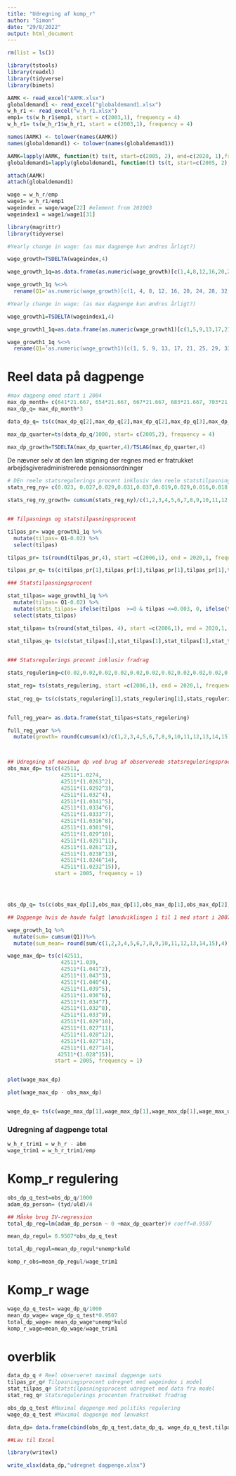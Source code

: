 ```yaml
---
title: "Udregning af komp_r"
author: "Simon"
date: "29/8/2022"
output: html_document
---
```


```r
rm(list = ls())

library(tstools)
library(readxl)
library(tidyverse)
library(bimets)
```


```r
AAMK <- read_excel("AAMK.xlsx")
globaldemand1 <- read_excel("globaldemand1.xlsx")
w_h_r1 <- read_excel("w_h_r1.xlsx")
emp1= ts(w_h_r1$emp1, start = c(2003,1), frequency = 4)
w_h_r1= ts(w_h_r1$w_h_r1, start = c(2003,1), frequency = 4)

names(AAMK) <- tolower(names(AAMK))
names(globaldemand1) <- tolower(names(globaldemand1))

AAMK=lapply(AAMK, function(t) ts(t, start=c(2005, 2), end=c(2020, 1),frequency=4))
globaldemand1=lapply(globaldemand1, function(t) ts(t, start=c(2005, 2), end=c(2020, 1),frequency=4))

attach(AAMK)
attach(globaldemand1)
```


```r
wage = w_h_r/emp
wage1= w_h_r1/emp1
wageindex = wage/wage[22] #element from 2010Q3
wageindex1 = wage1/wage1[31]
```


```r

library(magrittr)
library(tidyverse)

#Yearly change in wage: (as max dagpenge kun ændres årligt?)

wage_growth=TSDELTA(wageindex,4)

wage_growth_1q=as.data.frame(as.numeric(wage_growth)[c(1,4,8,12,16,20,24,28,32,36,40,44,48,52,56)]) # Jeg bruger kvartal 2 fra 2006 som udviklling i 2006

wage_growth_1q %<>% 
  rename(Q1='as.numeric(wage_growth)[c(1, 4, 8, 12, 16, 20, 24, 28, 32, 36, 40, 44, 48, 52, 56)]')


```

```r

#Yearly change in wage: (as max dagpenge kun ændres årligt?)

wage_growth1=TSDELTA(wageindex1,4)

wage_growth1_1q=as.data.frame(as.numeric(wage_growth1)[c(1,5,9,13,17,21,25,29,33,37,41,45,49,53,57,61,65)]) # Jeg bruger kvartal 2 fra 2006 som udviklling i 2006

wage_growth1_1q %<>% 
  rename(Q1='as.numeric(wage_growth1)[c(1, 5, 9, 13, 17, 21, 25, 29, 33, 37, 41, 45, 49, 53, 57, 61, 65)]')


```



# Reel data på dagpenge

```r
#max dagpeng emed start i 2004
max_dp_month= c(641*21.667, 654*21.667, 667*21.667, 683*21.667, 703*21.667, 15708, 16293, 16597, 17073, 801*21.667, 815*21.667, 827*21.667, 18113, 18403, 18633, 18866,19083)
max_dp_q= max_dp_month*3

data_dp_q= ts(c(max_dp_q[2],max_dp_q[2],max_dp_q[2],max_dp_q[3],max_dp_q[3],max_dp_q[3],max_dp_q[3],max_dp_q[4],max_dp_q[4],max_dp_q[4],max_dp_q[4],max_dp_q[5],max_dp_q[5],max_dp_q[5],max_dp_q[5],max_dp_q[6],max_dp_q[6],max_dp_q[6],max_dp_q[6],max_dp_q[7],max_dp_q[7],max_dp_q[7],max_dp_q[7],max_dp_q[8],max_dp_q[8],max_dp_q[8],max_dp_q[8],max_dp_q[9],max_dp_q[9],max_dp_q[9],max_dp_q[9],max_dp_q[10],max_dp_q[10],max_dp_q[10],max_dp_q[10],max_dp_q[11],max_dp_q[11],max_dp_q[11],max_dp_q[11],max_dp_q[12],max_dp_q[12],max_dp_q[12],max_dp_q[12],max_dp_q[13],max_dp_q[13],max_dp_q[13],max_dp_q[13],max_dp_q[14],max_dp_q[14],max_dp_q[14],max_dp_q[14],max_dp_q[15],max_dp_q[15],max_dp_q[15],max_dp_q[15],max_dp_q[16],max_dp_q[16],max_dp_q[16],max_dp_q[16],max_dp_q[17]), start = c(2005,2), frequency = 4)

max_dp_quarter=ts(data_dp_q/1000, start= c(2005,2), frequency = 4)

max_dp_growth=TSDELTA(max_dp_quarter,4)/TSLAG(max_dp_quarter,4)
```



De nævner selv at den løn stigning der regnes med er fratrukket arbejdsgiveradministrerede pensionsordninger 


```r

# DEn reele statsregulerings procent inklusiv den reele statstilpasningsprocent
stats_reg_ny= c(0.023, 0.027,0.029,0.031,0.037,0.019,0.029,0.016,0.018,0.015,0.011, 0.016, 0.0125, 0.0125, 0.0115)

stats_reg_ny_growth= cumsum(stats_reg_ny)/c(1,2,3,4,5,6,7,8,9,10,11,12,13,14,15)


## Tilpasnings og statstilpasningsprocent

tilpas_pr= wage_growth1_1q %>% 
  mutate(tilpas= Q1-0.02) %>%
  select(tilpas)

tilpas_pr= ts(round(tilpas_pr,4), start =c(2006,1), end = 2020,1, frequency = 1 )

tilpas_pr_q= ts(c(tilpas_pr[1],tilpas_pr[1],tilpas_pr[1],tilpas_pr[1],tilpas_pr[2],tilpas_pr[2],tilpas_pr[2],tilpas_pr[2],tilpas_pr[3],tilpas_pr[3],tilpas_pr[3],tilpas_pr[3],tilpas_pr[4],tilpas_pr[4],tilpas_pr[4],tilpas_pr[4],tilpas_pr[5],tilpas_pr[5],tilpas_pr[5],tilpas_pr[5],tilpas_pr[6],tilpas_pr[6],tilpas_pr[6],tilpas_pr[6],tilpas_pr[7],tilpas_pr[7],tilpas_pr[7],tilpas_pr[7],tilpas_pr[8],tilpas_pr[8],tilpas_pr[8],tilpas_pr[8],tilpas_pr[9],tilpas_pr[9],tilpas_pr[9],tilpas_pr[9],tilpas_pr[10],tilpas_pr[10],tilpas_pr[10],tilpas_pr[10],tilpas_pr[11],tilpas_pr[11],tilpas_pr[11],tilpas_pr[11],tilpas_pr[12],tilpas_pr[12],tilpas_pr[12],tilpas_pr[12],tilpas_pr[13],tilpas_pr[13],tilpas_pr[13],tilpas_pr[13],tilpas_pr[14],tilpas_pr[14],tilpas_pr[14],tilpas_pr[14],tilpas_pr[15]), start = c(2006,1), frequency = 4)

### Statstilpasningsprocent

stat_tilpas= wage_growth1_1q %>% 
  mutate(tilpas= Q1-0.02) %>%
  mutate(stats_tilpas= ifelse(tilpas  >=0 & tilpas <=0.003, 0, ifelse(tilpas > 0.003 , tilpas-0.003,tilpas))) %>%
  select(stats_tilpas)

stat_tilpas= ts(round(stat_tilpas, 4), start =c(2006,1), end = 2020,1, frequency = 1 )
  
stat_tilpas_q= ts(c(stat_tilpas[1],stat_tilpas[1],stat_tilpas[1],stat_tilpas[1],stat_tilpas[2],stat_tilpas[2],stat_tilpas[2],stat_tilpas[2],stat_tilpas[3],stat_tilpas[3],stat_tilpas[3],stat_tilpas[3],stat_tilpas[4],stat_tilpas[4],stat_tilpas[4],stat_tilpas[4],stat_tilpas[5],stat_tilpas[5],stat_tilpas[5],stat_tilpas[5],stat_tilpas[6],stat_tilpas[6],stat_tilpas[6],stat_tilpas[6],stat_tilpas[7],stat_tilpas[7],stat_tilpas[7],stat_tilpas[7],stat_tilpas[8],stat_tilpas[8],stat_tilpas[8],stat_tilpas[8],stat_tilpas[9],stat_tilpas[9],stat_tilpas[9],stat_tilpas[9],stat_tilpas[10],stat_tilpas[10],stat_tilpas[10],stat_tilpas[10],stat_tilpas[11],stat_tilpas[11],stat_tilpas[11],stat_tilpas[11],stat_tilpas[12],stat_tilpas[12],stat_tilpas[12],stat_tilpas[12],stat_tilpas[13],stat_tilpas[13],stat_tilpas[13],stat_tilpas[13],stat_tilpas[14],stat_tilpas[14],stat_tilpas[14],stat_tilpas[14],stat_tilpas[15]), start = c(2006,1), frequency = 4)


### Statsregulerings procent inklusiv fradrag

stats_regulering=c(0.02,0.02,0.02,0.02,0.02,0.02,0.02,0.02,0.02,0.02,0.014, 0.016, 0.0125, 0.0125, 0.0095) # Det ser ud til at den i 2020 er 1.7 fratrukket fradrag bliver det 0.95 rundet ned 0.9

stat_reg= ts(stats_regulering, start =c(2006,1), end = 2020,1, frequency = 1 )
  
stat_reg_q= ts(c(stats_regulering[1],stats_regulering[1],stats_regulering[1],stats_regulering[1],stats_regulering[2],stats_regulering[2],stats_regulering[2],stats_regulering[2],stats_regulering[3],stats_regulering[3],stats_regulering[3],stats_regulering[3],stats_regulering[4],stats_regulering[4],stats_regulering[4],stats_regulering[4],stats_regulering[5],stats_regulering[5],stats_regulering[5],stats_regulering[5],stats_regulering[6],stats_regulering[6],stats_regulering[6],stats_regulering[6],stats_regulering[7],stats_regulering[7],stats_regulering[7],stats_regulering[7],stats_regulering[8],stats_regulering[8],stats_regulering[8],stats_regulering[8],stats_regulering[9],stats_regulering[9],stats_regulering[9],stats_regulering[9],stats_regulering[10],stats_regulering[10],stats_regulering[10],stats_regulering[10],stats_regulering[11],stats_regulering[11],stats_regulering[11],stats_regulering[11],stats_regulering[12],stats_regulering[12],stats_regulering[12],stats_regulering[12],stats_regulering[13],stats_regulering[13],stats_regulering[13],stats_regulering[13],stats_regulering[14],stats_regulering[14],stats_regulering[14],stats_regulering[14],stats_regulering[15]), start = c(2006,1), frequency = 4)


full_reg_year= as.data.frame(stat_tilpas+stats_regulering)

full_reg_year %>% 
  mutate(growth= round(cumsum(x)/c(1,2,3,4,5,6,7,8,9,10,11,12,13,14,15),4))



## Udregning af maximum dp ved brug af observerede statsreguleringsprocenter. 
obs_max_dp= ts(c(42511,
                 42511*1.0274,
                 42511*(1.0263^2),
                 42511*(1.0292^3),
                 42511*(1.032^4),
                 42511*(1.0341^5),
                 42511*(1.0334^6),
                 42511*(1.0333^7),
                 42511*(1.0316^8),
                 42511*(1.0301^9),
                 42511*(1.029^10),
                 42511*(1.0291^11),
                 42511*(1.0261^12),
                 42511*(1.0238^13),
                 42511*(1.0246^14),
                 42511*(1.0232^15)),
               start = 2005, frequency = 1)




obs_dp_q= ts(c(obs_max_dp[1],obs_max_dp[1],obs_max_dp[1],obs_max_dp[2],obs_max_dp[2],obs_max_dp[2],obs_max_dp[2],obs_max_dp[3],obs_max_dp[3],obs_max_dp[3],obs_max_dp[3],obs_max_dp[4],obs_max_dp[4],obs_max_dp[4],obs_max_dp[4],obs_max_dp[5],obs_max_dp[5],obs_max_dp[5],obs_max_dp[5],obs_max_dp[6],obs_max_dp[6],obs_max_dp[6],obs_max_dp[6],obs_max_dp[7],obs_max_dp[7],obs_max_dp[7],obs_max_dp[7],obs_max_dp[8],obs_max_dp[8],obs_max_dp[8],obs_max_dp[8],obs_max_dp[9],obs_max_dp[9],obs_max_dp[9],obs_max_dp[9],obs_max_dp[10],obs_max_dp[10],obs_max_dp[10],obs_max_dp[10],obs_max_dp[11],obs_max_dp[11],obs_max_dp[11],obs_max_dp[11],obs_max_dp[12],obs_max_dp[12],obs_max_dp[12],obs_max_dp[12],obs_max_dp[13],obs_max_dp[13],obs_max_dp[13],obs_max_dp[13],obs_max_dp[14],obs_max_dp[14],obs_max_dp[14],obs_max_dp[14],obs_max_dp[15],obs_max_dp[15],obs_max_dp[15],obs_max_dp[15],obs_max_dp[16]), start = c(2005,2), frequency = 4)

```



```r

## Dagpenge hvis de havde fulgt lønudviklingen 1 til 1 med start i 2007

wage_growth_1q %>%
  mutate(sum= cumsum(Q1))%>%
  mutate(sum_mean= round(sum/c(1,2,3,4,5,6,7,8,9,10,11,12,13,14,15),4))

wage_max_dp= ts(c(42511,
                 42511*1.039,
                 42511*(1.041^2),
                 42511*(1.043^3), 
                 42511*(1.040^4), 
                 42511*(1.039^5), 
                 42511*(1.036^6), 
                 42511*(1.034^7),
                 42511*(1.032^8),
                 42511*(1.033^9), 
                 42511*(1.029^10),
                 42511*(1.027^11),
                 42511*(1.028^12),
                 42511*(1.027^13),
                 42511*(1.027^14),
                42511*(1.028^15)),
               start = 2005, frequency = 1)


plot(wage_max_dp)

plot(wage_max_dp - obs_max_dp)


wage_dp_q= ts(c(wage_max_dp[1],wage_max_dp[1],wage_max_dp[1],wage_max_dp[2],wage_max_dp[2],wage_max_dp[2],wage_max_dp[2],wage_max_dp[3],wage_max_dp[3],wage_max_dp[3],wage_max_dp[3],wage_max_dp[4],wage_max_dp[4],wage_max_dp[4],wage_max_dp[4],wage_max_dp[5],wage_max_dp[5],wage_max_dp[5],wage_max_dp[5],wage_max_dp[6],wage_max_dp[6],wage_max_dp[6],wage_max_dp[6],wage_max_dp[7],wage_max_dp[7],wage_max_dp[7],wage_max_dp[7],wage_max_dp[8],wage_max_dp[8],wage_max_dp[8],wage_max_dp[8],wage_max_dp[9],wage_max_dp[9],wage_max_dp[9],wage_max_dp[9],wage_max_dp[10],wage_max_dp[10],wage_max_dp[10],wage_max_dp[10],wage_max_dp[11],wage_max_dp[11],wage_max_dp[11],wage_max_dp[11],wage_max_dp[12],wage_max_dp[12],wage_max_dp[12],wage_max_dp[12],wage_max_dp[13],wage_max_dp[13],wage_max_dp[13],wage_max_dp[13],wage_max_dp[14],wage_max_dp[14],wage_max_dp[14],wage_max_dp[14],wage_max_dp[15],wage_max_dp[15],wage_max_dp[15],wage_max_dp[15],wage_max_dp[16]), start = c(2005,2), frequency = 4)

```

### Udregning af dagpenge total

```r
w_h_r_trim1 = w_h_r - abm
wage_trim1 = w_h_r_trim1/emp
```

# Komp_r regulering
```r

obs_dp_q_test=obs_dp_q/1000
adam_dp_person= (tyd/uld)/4

## Måske brug IV-regression
total_dp_reg=lm(adam_dp_person ~ 0 +max_dp_quarter)# coeff=0.9507

mean_dp_regul= 0.9507*obs_dp_q_test

total_dp_regul=mean_dp_regul*unemp*kuld

komp_r_obs=mean_dp_regul/wage_trim1

```

# Komp_r wage
```r
wage_dp_q_test= wage_dp_q/1000
mean_dp_wage= wage_dp_q_test*0.9507
total_dp_wage= mean_dp_wage*unemp*kuld
komp_r_wage=mean_dp_wage/wage_trim1
```

# overblik 

```r
data_dp_q # Reel observeret maximal dagpenge sats
tilpas_pr_q# Tilpasningsprocent udregnet med wageindex i model 
stat_tilpas_q# Statstilpasningsprocent udregnet med data fra model
stat_reg_q# Statsregulerings procenten fratrukket fradrag

obs_dp_q_test #Maximal dagpenge med politiks regulering
wage_dp_q_test #Maximal dagpenge med lønvækst

```


```r
data_dp= data.frame(cbind(obs_dp_q_test,data_dp_q, wage_dp_q_test,tilpas_pr_q,stat_tilpas_q,stat_reg_q))

##Lav til Excel

library(writexl)

write_xlsx(data_dp,"udregnet dagpenge.xlsx")
```

